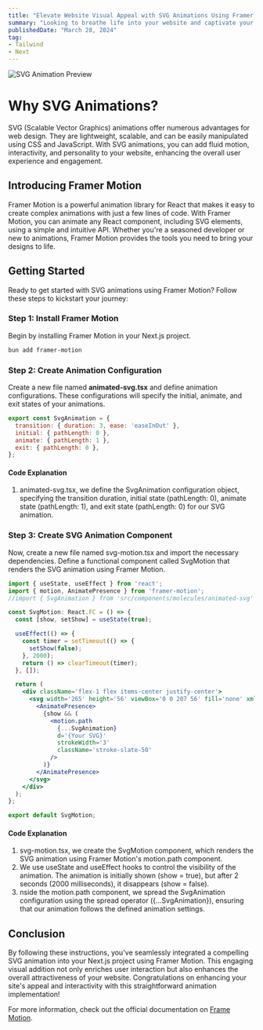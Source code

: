 ```yaml
---
title: "Elevate Website Visual Appeal with SVG Animations Using Framer Motion"
summary: "Looking to breathe life into your website and captivate your audience with stunning visuals? SVG animations powered by Framer Motion offer a dynamic solution that can take your web design to the next level. In this guide, we'll explore how you can harness the power of Framer Motion to create mesmerizing SVG animations that will leave a lasting impression on your visitors."
publishedDate: "March 28, 2024"
tag: 
- Tailwind
- Next
---
```


![SVG Animation Preview](/articles/Elevate-Website-Visual-Appeal-with-SVG-Animations-Using-Framer-Motion/svg-animation.gif)

# Why SVG Animations?
SVG (Scalable Vector Graphics) animations offer numerous advantages for web design. They are lightweight, scalable, and can be easily manipulated using CSS and JavaScript. With SVG animations, you can add fluid motion, interactivity, and personality to your website, enhancing the overall user experience and engagement.

## Introducing Framer Motion
Framer Motion is a powerful animation library for React that makes it easy to create complex animations with just a few lines of code. With Framer Motion, you can animate any React component, including SVG elements, using a simple and intuitive API. Whether you're a seasoned developer or new to animations, Framer Motion provides the tools you need to bring your designs to life.

## Getting Started
Ready to get started with SVG animations using Framer Motion? Follow these steps to kickstart your journey:

### Step 1: Install Framer Motion
Begin by installing Framer Motion in your Next.js project.

```bash
bun add framer-motion
```

### Step 2: Create Animation Configuration 
Create a new file named **animated-svg.tsx** and define animation configurations. These configurations will specify the initial, animate, and exit states of your animations.

```jsx
export const SvgAnimation = {
  transition: { duration: 3, ease: 'easeInOut' },
  initial: { pathLength: 0 },
  animate: { pathLength: 1 },
  exit: { pathLength: 0 },
};
```

#### Code Explanation
1. animated-svg.tsx, we define the SvgAnimation configuration object, specifying the transition duration, initial state (pathLength: 0), animate state (pathLength: 1), and exit state (pathLength: 0) for our SVG animation.

### Step 3: Create SVG Animation Component
Now, create a new file named svg-motion.tsx and import the necessary dependencies. Define a functional component called SvgMotion that renders the SVG animation using Framer Motion.

```jsx
import { useState, useEffect } from 'react';
import { motion, AnimatePresence } from 'framer-motion';
//import { SvgAnimation } from 'src/components/molecules/animated-svg' // Update the path accordingly

const SvgMotion: React.FC = () => {
  const [show, setShow] = useState(true);

  useEffect(() => {
    const timer = setTimeout(() => {
      setShow(false);
    }, 2000);
    return () => clearTimeout(timer);
  }, []);

  return (
    <div className='flex-1 flex items-center justify-center'>
      <svg width='265' height='56' viewBox='0 0 207 56' fill='none' xmlns='http://www.w3.org/2000/svg'>
        <AnimatePresence>
          {show && (
            <motion.path
              {...SvgAnimation}
              d='{Your SVG}'
              strokeWidth='3'
              className='stroke-slate-50'
            />
          )}
        </AnimatePresence>
      </svg>
    </div>
  );
};

export default SvgMotion;
``` 

#### Code Explanation
1. svg-motion.tsx, we create the SvgMotion component, which renders the SVG animation using Framer Motion's motion.path component.
2. We use useState and useEffect hooks to control the visibility of the animation. The animation is initially shown (show = true), but after 2 seconds (2000 milliseconds), it disappears (show = false).
3. nside the motion.path component, we spread the SvgAnimation configuration using the spread operator ({...SvgAnimation}), ensuring that our animation follows the defined animation settings.

## Conclusion
By following these instructions, you've seamlessly integrated a compelling SVG animation into your Next.js project using Framer Motion. This engaging visual addition not only enriches user interaction but also enhances the overall attractiveness of your website. Congratulations on enhancing your site's appeal and interactivity with this straightforward animation implementation!

For more information, check out the official documentation on [Frame Motion](https://www.framer.com/motion/animation).